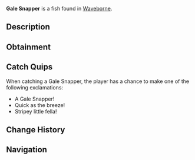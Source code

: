 {{FishInfobox
|image          = Gale Snapper.png
|rarity         = Common
|sea            = Second Sea
|location       = [[Waveborne]]
|sublocation    = 
|sources        = Fishing Rod
|radar_location = 
|prog_speed     = +20
|xp             = 15
|weather        = Windy
|time           = Day
|season         = Spring
|bait           = Worm
|base_weight    = 5.5
|base_value     = 30
|weight_range   = 3.5
|base_chance    = 100
|base_resil     = 80
}}
'''Gale Snapper''' is a {{Rarity|Common}} fish found in [[Waveborne]].

== Description ==
{{Description|A sleek grey fish adorned with shimmering blue stripes, darting through the shallows like a fleeting gust.|Bestiary Entry}}

== Obtainment ==
{{Description|Look for it when the winds stir the surface.|Bestiary Hint}}
{{Fish Availability|
Waveborne
|top_rods      = 
Training Rod\545089.29\NaN;
Flimsy Rod\513437.5\583392.86;
Free Spirit Rod\308325.33\17660.62;
Azure Of Lagoon\273865.55\26938.51;
Astralhook Rod\270236.87\0;
Fischer's Rod\257781.61\23606.74;
Great Dreamer Rod\246426.53\25725.43;
Lobster Rod\255613.69\25679.62;
Firefly Rod\263625.59\24820.88;
Plastic Rod\263054.72\24359.14;
Brick Built Rod\220783.59\22479.33;
Verdant Shear Rod\250988.88\25896.34;
Trident Rod\249459.59\21348.94;
Blazebringer Rod\245754.21\25444.59;
No-Life Rod\216841.3\19149.36;
Ethereal Prism Rod\211697.15\20110.26;
Seraphic Rod\206507.53\17673.07;
Depthseeker Rod\202035.09\19155.53;
Avalanche Rod\201003.66\19147.03;
Challenger's Rod\200673.42\17582.65;
Rod Of The Exalted One\199633.79\18037.22;
Rod Of The Forgotten Fang\198669.37\16866.25;
Volcanic Rod\198639\17998.6;
Zeus Rod\198011.22\17941.72;
Rod Of The Depths\196826.31\16773.3;
Steady Rod\163686.07\16172.31
|recommended   = Free Spirit Rod
}}

== Catch Quips ==
When catching a Gale Snapper, the player has a chance to make one of the following exclamations:
* A Gale Snapper!
* Quick as the breeze!
* Stripey little fella!

== Change History ==
{{Change History|{{subst:Current Version}}}}

== Navigation ==
{{Fish Navbox|Waveborne}}